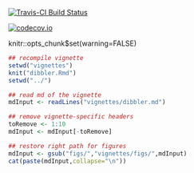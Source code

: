 [![Travis-CI Build Status](https://travis-ci.org/thibautjombart/dibbler.png?branch=master)](https://travis-ci.org/thibautjombart/dibbler)

[![codecov.io](https://codecov.io/github/thibautjombart/dibbler/coverage.svg?branch=master)](https://codecov.io/github/thibautjombart/dibbler?branch=master)


knitr::opts_chunk$set(warning=FALSE)

```r
## recompile vignette
setwd("vignettes")
knit("dibbler.Rmd")
setwd("../")
```

```r
## read md of the vignette
mdInput <- readLines("vignettes/dibbler.md")

## remove vignette-specific headers
toRemove <- 1:10
mdInput <- mdInput[-toRemove]

## restore right path for figures
mdInput <- gsub("figs/","vignettes/figs/",mdInput)
cat(paste(mdInput,collapse="\n"))
```

